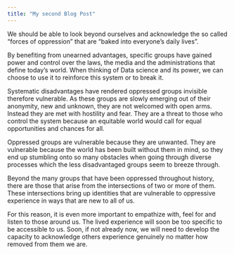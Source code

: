 ```yaml
---
title: "My second Blog Post"
---
```


We should be able to look beyond ourselves and acknowledge
 the so called "forces of oppression" that are “baked into everyone’s daily lives”. 

By benefiting from unearned advantages, specific groups have gained power and control over the laws, the media and the administrations that define today’s world. 
When thinking of Data science and its power, we can choose to use it to reinforce this system or to break it.

Systematic disadvantages have rendered oppressed groups invisible therefore vulnerable. As these groups are slowly emerging out of their anonymity, new and unknown, they are not welcomed with open arms. Instead they are met with hostility and fear. They are a threat to those who control the system because an equitable world would call for equal opportunities and chances for all. 

Oppressed groups are vulnerable because they are unwanted. They are vulnerable because the world has been built without them in mind, so they end up stumbling onto so many obstacles when going through diverse processes which the less disadvantaged groups seem to breeze through. 

Beyond the many groups that have been oppressed throughout history, there are those that arise from the intersections of two or more of them. These intersections bring up identities that are vulnerable to oppressive experience in ways that are new to all of us. 

For this reason, it is even more important to empathize with, feel for and listen to those around us. The lived experience will soon be too specific to be accessible to us. Soon, if not already now, we will need to develop the capacity to acknowledge others experience genuinely no matter how removed from them we are.
